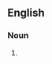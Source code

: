 {{also|Off coffeehouse|coffee house}}

==English==

===Noun===
{{en-noun|head=[[coffee]]-[[house]]}}

# {{alternative spelling of|coffeehouse|lang=en}}